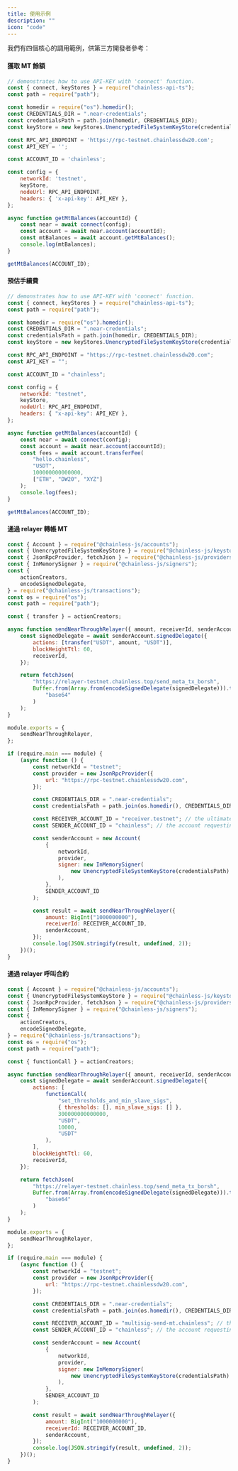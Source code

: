 ```yaml
---
title: 使用示例
description: ""
icon: "code"
---
```


我們有四個核心的調用範例，供第三方開發者參考：

#### 獲取 MT 餘額

```javascript
// demonstrates how to use API-KEY with 'connect' function. 
const { connect, keyStores } = require("chainless-api-ts");
const path = require("path");

const homedir = require("os").homedir();
const CREDENTIALS_DIR = ".near-credentials";
const credentialsPath = path.join(homedir, CREDENTIALS_DIR);
const keyStore = new keyStores.UnencryptedFileSystemKeyStore(credentialsPath);

const RPC_API_ENDPOINT = 'https://rpc-testnet.chainlessdw20.com';
const API_KEY = '';

const ACCOUNT_ID = 'chainless';

const config = {
    networkId: 'testnet',
    keyStore,
    nodeUrl: RPC_API_ENDPOINT,
    headers: { 'x-api-key': API_KEY },
};

async function getMtBalances(accountId) {
    const near = await connect(config);
    const account = await near.account(accountId);
    const mtBalances = await account.getMtBalances();
    console.log(mtBalances);
}

getMtBalances(ACCOUNT_ID);
```

#### 預估手續費

```javascript
// demonstrates how to use API-KEY with 'connect' function.
const { connect, keyStores } = require("chainless-api-ts");
const path = require("path");

const homedir = require("os").homedir();
const CREDENTIALS_DIR = ".near-credentials";
const credentialsPath = path.join(homedir, CREDENTIALS_DIR);
const keyStore = new keyStores.UnencryptedFileSystemKeyStore(credentialsPath);

const RPC_API_ENDPOINT = "https://rpc-testnet.chainlessdw20.com";
const API_KEY = "";

const ACCOUNT_ID = "chainless";

const config = {
    networkId: "testnet",
    keyStore,
    nodeUrl: RPC_API_ENDPOINT,
    headers: { "x-api-key": API_KEY },
};

async function getMtBalances(accountId) {
    const near = await connect(config);
    const account = await near.account(accountId);
    const fees = await account.transferFee(
        "hello.chainless",
        "USDT",
        100000000000000,
        ["ETH", "DW20", "XYZ"]
    );
    console.log(fees);
}

getMtBalances(ACCOUNT_ID);
```

#### 通過 relayer 轉帳 MT

```javascript
const { Account } = require("@chainless-js/accounts");
const { UnencryptedFileSystemKeyStore } = require("@chainless-js/keystores-node");
const { JsonRpcProvider, fetchJson } = require("@chainless-js/providers");
const { InMemorySigner } = require("@chainless-js/signers");
const {
    actionCreators,
    encodeSignedDelegate,
} = require("@chainless-js/transactions");
const os = require("os");
const path = require("path");

const { transfer } = actionCreators;

async function sendNearThroughRelayer({ amount, receiverId, senderAccount }) {
    const signedDelegate = await senderAccount.signedDelegate({
        actions: [transfer("USDT", amount, "USDT")],
        blockHeightTtl: 60,
        receiverId,
    });

    return fetchJson(
        "https://relayer-testnet.chainless.top/send_meta_tx_borsh",
        Buffer.from(Array.from(encodeSignedDelegate(signedDelegate))).toString(
            "base64"
        )
    );
}

module.exports = {
    sendNearThroughRelayer,
};

if (require.main === module) {
    (async function () {
        const networkId = "testnet";
        const provider = new JsonRpcProvider({
            url: "https://rpc-testnet.chainlessdw20.com",
        });

        const CREDENTIALS_DIR = ".near-credentials";
        const credentialsPath = path.join(os.homedir(), CREDENTIALS_DIR);

        const RECEIVER_ACCOUNT_ID = "receiver.testnet"; // the ultimate recipient of the meta transaction execution
        const SENDER_ACCOUNT_ID = "chainless"; // the account requesting the transaction be executed

        const senderAccount = new Account(
            {
                networkId,
                provider,
                signer: new InMemorySigner(
                    new UnencryptedFileSystemKeyStore(credentialsPath)
                ),
            },
            SENDER_ACCOUNT_ID
        );

        const result = await sendNearThroughRelayer({
            amount: BigInt("1000000000"),
            receiverId: RECEIVER_ACCOUNT_ID,
            senderAccount,
        });
        console.log(JSON.stringify(result, undefined, 2));
    })();
}
```

#### 通過 relayer 呼叫合約

```javascript
const { Account } = require("@chainless-js/accounts");
const { UnencryptedFileSystemKeyStore } = require("@chainless-js/keystores-node");
const { JsonRpcProvider, fetchJson } = require("@chainless-js/providers");
const { InMemorySigner } = require("@chainless-js/signers");
const {
    actionCreators,
    encodeSignedDelegate,
} = require("@chainless-js/transactions");
const os = require("os");
const path = require("path");

const { functionCall } = actionCreators;

async function sendNearThroughRelayer({ amount, receiverId, senderAccount }) {
    const signedDelegate = await senderAccount.signedDelegate({
        actions: [
            functionCall(
                "set_thresholds_and_min_slave_sigs",
                { thresholds: [], min_slave_sigs: [] },
                300000000000000,
                "USDT",
                10000,
                "USDT"
            ),
        ],
        blockHeightTtl: 60,
        receiverId,
    });

    return fetchJson(
        "https://relayer-testnet.chainless.top/send_meta_tx_borsh",
        Buffer.from(Array.from(encodeSignedDelegate(signedDelegate))).toString(
            "base64"
        )
    );
}

module.exports = {
    sendNearThroughRelayer,
};

if (require.main === module) {
    (async function () {
        const networkId = "testnet";
        const provider = new JsonRpcProvider({
            url: "https://rpc-testnet.chainlessdw20.com",
        });

        const CREDENTIALS_DIR = ".near-credentials";
        const credentialsPath = path.join(os.homedir(), CREDENTIALS_DIR);

        const RECEIVER_ACCOUNT_ID = "multisig-send-mt.chainless"; // the ultimate recipient of the meta transaction execution
        const SENDER_ACCOUNT_ID = "chainless"; // the account requesting the transaction be executed

        const senderAccount = new Account(
            {
                networkId,
                provider,
                signer: new InMemorySigner(
                    new UnencryptedFileSystemKeyStore(credentialsPath)
                ),
            },
            SENDER_ACCOUNT_ID
        );

        const result = await sendNearThroughRelayer({
            amount: BigInt("1000000000"),
            receiverId: RECEIVER_ACCOUNT_ID,
            senderAccount,
        });
        console.log(JSON.stringify(result, undefined, 2));
    })();
}
```

